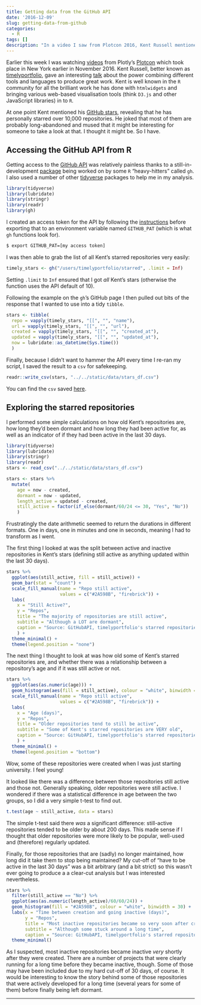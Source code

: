 ```yaml
---
title: Getting data from the GitHub API
date: '2016-12-09'
slug: getting-data-from-github
categories:
  - R
tags: []
description: "In a video I saw from Plotcon 2016, Kent Russell mentioned his [GitHub stars](https://github.com/timelyportfolio?tab=stars), revealing that he has personally starred over 10,000 repositories. He joked that most of them are probably long-abandoned and mused that it might be interesting for someone to take a look at that. I thought it might be. So I have"
---
```


Earlier this week I was watching [videos](https://www.youtube.com/user/plotlygraph/feed) from Plotly's [Plotcon](https://plotcon.plot.ly/) which took place in New York earlier in November 2016. Kent Russell, better known as [timelyportfolio](https://twitter.com/timelyportfolio), gave an interesting [talk](https://www.youtube.com/watch?v=1h8uQi6Du14) about the power combining different tools and languages to produce great work. Kent is well known in the `R` community for all the brilliant work he has done with `htmlwidgets` and bringing various web-based visualisation tools (think `D3.js` and other JavaScript libraries) in to `R`.

At one point Kent mentioned his [GitHub stars](https://github.com/timelyportfolio?tab=stars), revealing that he has personally starred over 10,000 repositories. He joked that most of them are probably long-abandoned and mused that it might be interesting for someone to take a look at that. I thought it might be. So I have.

## Accessing the GitHub API from R

Getting access to the [GitHub API](https://developer.github.com/v3/) was relatively painless thanks to a still-in-development [package](https://github.com/r-pkgs/gh) being worked on by some `R` "heavy-hitters" called `gh`. I also used a number of other [tidyverse](http://tidyverse.org/) packages to help me in my analysis.

```r
library(tidyverse)
library(lubridate)
library(stringr)
library(readr)
library(gh)
```

I created an access token for the API by following the [instructions](https://help.github.com/articles/creating-an-access-token-for-command-line-use/) before exporting that to an environment variable named `GITHUB_PAT` (which is what `gh` functions look for).

```bash
$ export GITHUB_PAT=[my access token]
```

I was then able to grab the list of all Kent's starred repositories very easily:

```r
timely_stars <- gh("/users/timelyportfolio/starred", .limit = Inf)
```

Setting `.limit` to `Inf` ensured that I got _all_ Kent's stars (otherwise the function uses the API default of 10).

Following the example on the `gh`'s GitHub page I then pulled out bits of the response that I wanted to use into a tidy `tibble`.

```r
stars <- tibble(
  repo = vapply(timely_stars, "[[", "", "name"),
  url = vapply(timely_stars, "[[", "", "url"),
  created = vapply(timely_stars, "[[", "", "created_at"),
  updated = vapply(timely_stars, "[[", "", "updated_at"),
  now = lubridate::as_datetime(Sys.time())
  )
```

Finally, because I didn't want to hammer the API every time I re-ran my script, I saved the result to a `csv` for safekeeping.

```r
readr::write_csv(stars, "../../static/data/stars_df.csv")
```

 You can find the `csv` saved [here](https://github.com/Jim89/jim89.github.io/tree/master/assets/data).

## Exploring the starred repositories

I performed some simple calculations on how old Kent's repositories are, how long they'd been dormant and how long they had been active for, as well as an indicator of if they had been active in the last 30 days.

```r
library(tidyverse)
library(lubridate)
library(stringr)
library(readr)
stars <- read_csv("../../static/data/stars_df.csv")
```

```r
stars <- stars %>% 
  mutate(
    age = now - created,
    dormant = now - updated,
    length_active = updated - created,
    still_active = factor(if_else(dormant/60/24 <= 30, "Yes", "No"))
    )
```

Frustratingly the date arithmetic seemed to return the durations in different formats. One in days, one in minutes and one in seconds, meaning I had to transform as I went.

The first thing I looked at was the split between active and inactive repositories in Kent's stars (defining still active as anything updated within the last 30 days).

```r
stars %>% 
  ggplot(aes(still_active, fill = still_active)) +
  geom_bar(stat = "count") +
  scale_fill_manual(name = "Repo still active", 
                    values = c("#2A598B", "firebrick")) +
  labs(
    x = "Still Active?",
    y = "Repos",
    title = "The majority of repositories are still active",
    subtitle = "Although a LOT are dormant",
    caption = "Source: GitHubAPI, timelyportfolio's starred repositories"
    ) +
  theme_minimal() +
  theme(legend.position = "none")
```


The next thing I thought to look at was how old some of Kent's starred repositories are, and whether there was a relationship between a repository's age and if it was still active or not.

```r
stars %>%
  ggplot(aes(as.numeric(age))) +
  geom_histogram(aes(fill = still_active), colour = "white", binwidth = 30) +
  scale_fill_manual(name = "Repo still active", 
                    values = c("#2A598B", "firebrick")) +
  labs(
    x = "Age (days)",
    y = "Repos",
    title = "Older repositories tend to still be active",
    subtitle = "Some of Kent's starred repositories are VERY old",
    caption = "Source: GitHubAPI, timelyportfolio's starred repositories"
    ) +
  theme_minimal() +
  theme(legend.position = "bottom")
```

Wow, some of these repositories were created when I was just starting university. I feel young!

It looked like there was a difference between those repositories still active and those not. Generally speaking, older repositories were still active. I wondered if there was a statistical difference in age between the two groups, so I did a very simple t-test to find out.

```r
t.test(age ~ still_active, data = stars)
```

The simple t-test said there _was_ a significant difference: still-active repositories tended to be older by about 200 days. This made sense if I thought that older repositories were more likely to be popular, well-used and (therefore) regularly updated.

Finally, for those repositories that are (sadly) no longer maintained, how long did it take them to stop being maintained? My cut-off of "have to be active in the last 30 days" was a bit arbitrary (and a bit strict) so this wasn't ever going to produce a a clear-cut analysis but I was interested nevertheless. 

```r
stars %>%
  filter(still_active == "No") %>% 
  ggplot(aes(as.numeric(length_active)/60/60/24)) +
  geom_histogram(fill = "#2A598B", colour = "white", binwidth = 30) +
  labs(x = "Time between creation and going inactive (days)",
       y = "Repos",
       title = "Most inactive repositories became so very soon after creation",
       subtitle = "Although some stuck around a long time",
       caption = "Source: GitHubAPI, timelyportfolio's starred repositories") +
  theme_minimal()
```

As I suspected, most inactive repositories became inactive _very_ shortly after they were created. There are a number of projects that were clearly running for a long time before they became inactive, though. Some of those may have been included due to my hard cut-off of 30 days, of course. It would be interesting to know the story behind some of those repositories that were actively developed for a long time (several years for some of them) before finally being left dormant.

*** 